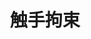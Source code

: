 ---
artistId: "Funa"
title: "触手拘束"
description: "ご支援ありがとうございます！今回PIXIVイラリクで頂きました触手に拘束されて責められるナポを描かせて頂きました。"
thumbnail: "https://ik.imagekit.io/dgfwhfvkn/kemono/Funa/3931791/%E8%A7%A6%E6%89%8B%E6%8B%98%E6%9D%9F%20(1)_yplqx50n9.avif?updatedAt=1737711775534"
images:
  - url: "https://ik.imagekit.io/dgfwhfvkn/kemono/Funa/3931791/%E8%A7%A6%E6%89%8B%E6%8B%98%E6%9D%9F%20(1)_yplqx50n9.avif?updatedAt=1737711775534"
    isNSFW: false
  - url: "https://ik.imagekit.io/dgfwhfvkn/kemono/Funa/3931791/%E8%A7%A6%E6%89%8B%E6%8B%98%E6%9D%9F%20(2)_OH0qID5R0.avif?updatedAt=1737711775513"
    isNSFW: true
platform: "Fanbox"
type: "gallery"
publishDate: "2022-06-03"
updateDate: "2022-07-16"
isNSFW: true
tier: "エクストラプラン"
---